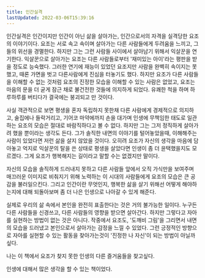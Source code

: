 ```yaml
---
title: 인간실격
lastUpdated: 2022-03-06T15:39:16
---
```



<Bookmark
    image="https://shopping-phinf.pstatic.net/main_3247329/32473290161.20230530083507.jpg"
    url="https://search.shopping.naver.com/book/catalog/32473290161"
    description="오직 순수함만을 갈망하던 여린 심성의 한 젊은이가 인간들의 위선과 잔인함에 의해 파멸되어 가는 과정을 그린 소설. 사회에 융화되고자 애쓰고, 순수한 것, 더럽혀지지 않은 것에 꿈을 의탁하고, 인간에 대한 구애를 시도하던 주인공이 결국 모든 것에 배반당하고 인간 실격자가 되어가는 패배의 기록을 통해 현대 사회를 고발하고 있다. "
/>

인간실격은 인간이지만 인간이 아닌 삶을 살아가는, 인간으로서의 자격을 실격당한 요조의 이야기이다. 요조는 서로 속고 속이며 살아가는 다른 사람들에게 두려움을 느끼고, 그들의 위선을 경멸한다. 하지만 그는 그런 사람들 사이에서 살아남기 위해서 익살꾼을 연기한다. 익살꾼으로 살아가는 요조는 다른 사람들로부터 '재미있는 아이'라는 평판을 받을 정도로 능숙했다. 그러한 연기에 재능이 있었던 요조지만 사람을 완벽히 속이지는 못했고, 때론 가면을 벗고 다른사람에게 진심을 터놓기도 했다. 하지만 요조가 다른 사람들을 이해할 수 없는 것처럼 요조의 진정한 모습을 이해할 수 있는 사람은 없었고, 요조는 마음의 문을 더 굳게 잠근 채로 불건전한 것들에 의지하게 되었다. 유쾌한 척을 하며 하루하루를 버티다가 결국에는 붕괴되고 만 것이다.

사실 객관적으로 보면 평생을 혼자 독립하지 못한채 다른 사람에게 경제적으로 의지하고, 술집에나 들락거리고, 기어코 마약에까지 손을 대가며 인생에 무책임한 태도로 일관하는 요조의 모습은 절대로 바람직하다고 볼 수 없다. 하지만 그는 그저 정직하게 살아가려 했을 뿐이라는 생각도 든다. 그가 솔직한 내면의 이야기를 털어놓았을때, 이해해주는 사람이 있었다면 저런 삶을 살지 않았을 것이다. 오히려 요조가 자신의 생각을 마음에 담아놓고 억지로 익살꾼의 탈을 쓴 상태로 평생을 살았다면 인생이 좀 더 윤택했을지도 모르겠다. 그게 요조가 행복해지는 길이라고 말할 수는 없겠지만 말이다.

자신의 모습을 솔직하게 드러내지 못하고 다른 사람들 앞에서 오직 가식만을 보여주며 매끄러운 이미지로 비춰지기 위해 노력하는 이 시대의 사람들에게 요조의 모습은 큰 공감을 불러일으킨다. 그리고 인간이란 무엇인지, 행복한 삶을 살기 위해선 어떻게 해야하는지에 대해 되돌아보며 좀 더 나은 인생으로 나아갈 수 있게 해준다.

실제로 우리의 삶 속에서 본인을 완전히 표출한다는 것은 거의 불가능한 일이다. 누구든 다른 사람들을 신경쓰고, 다른 사람들의 영향을 받으면 살아간다. 하지만 그렇다고 자아를 실현하는 방법이 없는 것은 아니다. 작중에서 요조도, '도깨비 그림'을 그리면서 내면의 모습을 드러냈고 본인으로서 살아가는 감정을 느낄 수 있었다. 그런 긍정적인 방향으로 자아를 실현할 수 있는 활동을 찾아가는것이 '진정한 나 자신'이 되는 방법이 아닐까 싶다.

나는 이 책에서 요조가 찾지 못한 인생의 다른 즐거움들을 찾고싶다.

인생에 대해서 많은 생각을 할 수 있는 책이었다.